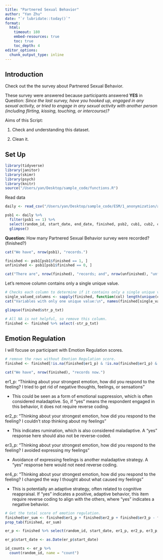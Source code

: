 ```yaml
---
title: "Partnered Sexual Behavior"
author: "Yan Zhu"
date: "`r lubridate::today()`"
format: 
  html:
    timeout: 180
    embed-resources: true
    toc: true 
    toc_depth: 4
editor_options: 
  chunk_output_type: inline
---
```

## Introduction

Check out the the survey about Partnered Sexual Behavior.

These survey were answered because participants answered **YES** in Question: *Since the last survey, have you hooked up, engaged in any sexual activity, or tried to engage in any sexual activity with another person (including flirting, kissing, touching, or intercourse)?*

Aims of this Script:

1. Check and understanding this dataset.

2. Clean it.


## Set Up
```r
library(tidyverse)
library(janitor)
library(skimr)
library(psych)
library(knitr)
source("/Users/yan/Desktop/sample_code/functions.R")
```

Read data
```r
daily <- read_csv("/Users/yan/Desktop/sample_code/ESM/1_anonymization/anonymous_daily.csv") %>% clean_names()
```

```r
psb1 <- daily %>%
  filter(psb1 == 1) %>%
  select(random_id, start_date, end_date, finished, psb2, cub1, cub2, cub3, cub4, cub5, cub6, psb3, psb4, psb5, psb5a, psb6, psb6a, str_p, str_p_txt, psb7, psb8, psb9, psb7a, psb8a, psb9a, psb10, psb10a, psb11, psb11a, med1_p, med2_p, med3_p, med4_p, aro_pf, pls_pf, con_pf, ver_pc, enon_pc, inon_pc, prp_v, prp_p, prp_sf, prp_in, vic_v, vic_p, vic_sf, vic_in, exp_p, st_p, pa1_p, na1_p, na2_p, na3_p, na4_p, na5_p, pa2_p, er1_p, er2_p, er3_p, er4_p) %>%
  glimpse()
```

**Question:** How many Partnered Sexual Behavior survey were recorded? (finished?)
```r
cat("We have", nrow(psb1), "records.")
```

```r
finished <- psb1[psb1$finished == 1, ]
unfinished <- psb1[psb1$finished == 0, ]

cat("There are", nrow(finished), "records; and", nrow(unfinished), "unfinished records.")
```

Let's remove column contains only a single unique value.
```r
# Checks each column to determine if it contains only a single unique value
single_valued_columns <- sapply(finished, function(col) length(unique(col)) == 1)
cat("Variables with only one unique value:\n", names(finished[single_valued_columns]))
```

```r
glimpse(finished$str_p_txt)
```

```r
# All NA is not helpful, so remove this column.
finished <- finished %>% select(-str_p_txt)
```

## Emotion Regulation
I will focuse on participant with Emotion Regulation scores.
```r
# remove the rows without Emotion Regulation score.
finished <- finished[!is.na(finished$er1_p) & !is.na(finished$er1_p) & !is.na(finished$er1_p) &  !is.na(finished$er1_p), ]

cat("We have", nrow(finished), "records now.")
```

er1_p: "Thinking about your strongest emotion, how did you respond to the feeling?  I tried to get rid of negative thoughts, feelings, or sensations"

- This could be seen as a form of emotional suppression, which is often considered maladaptive. So, if "yes" means the respondent engaged in this behavior, it does not require reverse coding.

er2_p: "Thinking about your strongest emotion, how did you respond to the feeling?  I couldn’t stop thinking about my feelings"

- This indicates rumination, which is also considered maladaptive. A "yes" response here should also not be reverse-coded.

er3_p: "Thinking about your strongest emotion, how did you respond to the feeling?  I avoided expressing my feelings"

- Avoidance of expressing feelings is another maladaptive strategy. A "yes" response here would not need reverse coding.

er4_p: "Thinking about your strongest emotion, how did you respond to the feeling?  I changed the way I thought about what caused my feelings"

- This is potentially an adaptive strategy, often related to cognitive reappraisal. If "yes" indicates a positive, adaptive behavior, this item require reverse coding to align with the others, where "yes" indicates a negative behavior.

```r
# Get the total score of emotion regulation.
finished$er_sum <- finished$er1_p + finished$er2_p + finished$er3_p - finished$er4_p
prop_tab(finished, er_sum)
```


```r
er_p <- finished %>% select(random_id, start_date, er1_p, er2_p, er3_p, er4_p, er_sum)
```

```r
er_p$start_date <- as.Date(er_p$start_date)

id_counts <- er_p %>%
  count(random_id, name = "count")
```
















